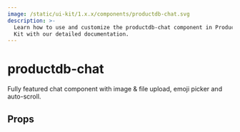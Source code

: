 ```yaml
---
image: /static/ui-kit/1.x.x/components/productdb-chat.svg
description: >-
  Learn how to use and customize the productdb-chat component in ProductDB's Angular UI
  Kit with our detailed documentation.
---
```


# productdb-chat

Fully featured chat component with image & file upload, emoji picker and auto-scroll.

## Props

<PropsTable of="productdb-chat" />

<head>
  <title>Angular UI Kit productdb-chat</title>
</head>

